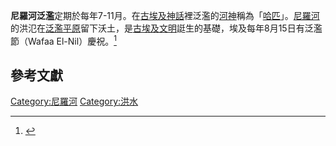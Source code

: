 '''尼羅河泛濫'''定期於每年7-11月。在[[古埃及神話|古埃及神話]]裡泛濫的[[水神|河神]]稱為「[[哈匹|哈匹]]」。[[尼羅河|尼羅河]]的洪氾在[[泛濫平原|泛濫平原]]留下沃土，是[[古埃及文明|古埃及文明]]誔生的基礎，埃及每年8月15日有泛濫節（Wafaa El-Nil）慶祝。<ref>{{cite book|chapter=尼罗河为什么会定期泛滥？|page=電子書頁121-123|title=《[[十万个为什么|十万个为什么]]：地学I》|chapter-url=http://content.sci-test.com/sles/jsonfiles/KNOWLEDGE/im2/尼罗河为什么会定期泛滥_f464e034-a979-11e6-bdb0-b82a72ce9024.html|publisher=[[少年兒童出版社_(上海)|少年儿童出版社]]|location=上海|date=1980年5月（第3版）|last=[[胡焕庸|胡焕庸]]|editor=[[少年兒童出版社_(上海)|少年儿童出版社]]|access-date=2021-09-23|archive-date=2021-01-16|archive-url=https://web.archive.org/web/20210116080812/http://content.sci-test.com/sles/jsonfiles/KNOWLEDGE/im2/%E5%B0%BC%E7%BD%97%E6%B2%B3%E4%B8%BA%E4%BB%80%E4%B9%88%E4%BC%9A%E5%AE%9A%E6%9C%9F%E6%B3%9B%E6%BB%A5_f464e034-a979-11e6-bdb0-b82a72ce9024.html|dead-url=no}}</ref>

==參考文獻==

{{reflist}}
[[Category:尼羅河|Category:尼羅河]]

[[Category:洪水|Category:洪水]]